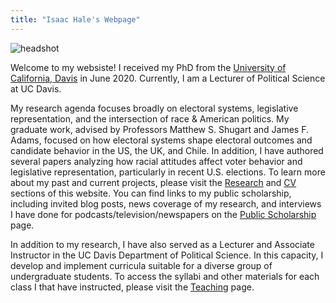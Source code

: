 ```yaml
---
title: "Isaac Hale's Webpage"
---
```


<head>

<title>Isaac Hale's Website</title>

<!-- Global site tag (gtag.js) - Google Analytics -->
<script async src="https://www.googletagmanager.com/gtag/js?id=UA-140699540-1"></script>
<script>
  window.dataLayer = window.dataLayer || [];
  function gtag(){dataLayer.push(arguments);}
  gtag('js', new Date());

  gtag('config', 'UA-140699540-1');
</script>
</head>


<img src="headshot.jpg" alt="headshot">

Welcome to my websiste! I received my PhD from the <a href="https://ps.ucdavis.edu/">University of California, Davis</a> in June 2020. Currently, I am a Lecturer of Political Science at UC Davis.

My research agenda focuses broadly on electoral systems, legislative representation, and the intersection of race & American politics. My graduate work, advised by Professors Matthew S. Shugart and James F. Adams, focused on how electoral systems shape electoral outcomes and candidate behavior in the US, the UK, and Chile. In addition, I have authored several papers analyzing how racial attitudes affect voter behavior and legislative representation, particularly in recent U.S. elections. To learn more about my past and current projects, please visit the <a href="https://www.isaacdhale.com/research.html">Research</a> and <a href="https://www.isaacdhale.com/cv.html">CV</a> sections of this website. You can find links to my public scholarship, including invited blog posts, news coverage of my research, and interviews I have done for podcasts/television/newspapers on the <a href="https://www.isaacdhale.com/media.html">Public Scholarship</a> page.
 
In addition to my research, I have also served as a Lecturer and Associate Instructor in the UC Davis Department of Political Science. In this capacity, I develop and implement curricula suitable for a diverse group of undergraduate students. To access the syllabi and other materials for each class I that have instructed, please visit the <a href= "https://www.isaacdhale.com/teaching.html">Teaching</a> page.

</html>